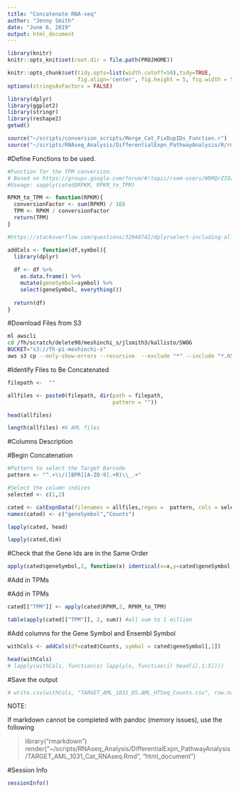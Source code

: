 ```yaml
---
title: "Concatenate RNA-seq"
author: "Jenny Smith"
date: "June 6, 2019"
output: html_document
---
```

  
  
```r
library(knitr)
knitr::opts_knit$set(root.dir = file.path(PROJHOME))
```

```r
knitr::opts_chunk$set(tidy.opts=list(width.cutoff=50),tidy=TRUE,
                      fig.align='center', fig.height = 5, fig.width = 5)
options(stringsAsFactors = FALSE)
```

```r
library(dplyr)
library(ggplot2)
library(stringr)
library(reshape2)
getwd()
```

```r
source("~/scripts/conversion_scripts/Merge_Cat_FixDupIDs_Function.r")
source("~/scripts/RNAseq_Analysis/DifferentialExpn_PathwayAnalysis/R/rmDupGenes_Function.r")
```




#Define Functions to be used. 

```r
#Function for the TPM conversion. 
# Based on https://groups.google.com/forum/#!topic/rsem-users/W9RQrZIOzA4
#Useage: sapply(cated$RPKM, RPKM_to_TPM)

RPKM_to_TPM <- function(RPKM){
  conversionFactor <- sum(RPKM) / 1E6
  TPM <- RPKM / conversionFactor
  return(TPM)
}
```


```r
#https://stackoverflow.com/questions/32040742/dplyrselect-including-all-other-columns-at-end-of-new-data-frame-or-beginni

addCols <- function(df,symbol){
  library(dplyr)
  
  df <- df %>%
    as.data.frame() %>%
    mutate(geneSymbol=symbol) %>%
    select(geneSymbol, everything())
  
  return(df)
}
```

#Download Files from S3

```bash
ml awscli 
cd /fh/scratch/delete90/meshinchi_s/jlsmith3/kallisto/SWOG
BUCKET="s3://fh-pi-meshinchi-s"
aws s3 cp --only-show-errors --recursive  --exclude "*" --include "*.h5" --include "*.json"  $BUCKET/SR/SWOG/kallisto_out/ .
```



#Identify Files to Be Concatenated


```r
filepath <-  ""

allfiles <- paste0(filepath, dir(path = filepath, 
                                 pattern = ""))

head(allfiles)
```


```r
length(allfiles) #6 AML files 
```



#Columns Description


#Begin Concatenation 


```r
#Pattern to select the Target Barcode
pattern <- "^.+\\/([BPR][A-Z0-9].+R)\\_.+"

```

```r
#Select the column indices 
selected <- c(1,2)
```

```r
cated <- catExpnData(filenames = allfiles,regex =  pattern, cols = selected, header = FALSE)
names(cated) <- c("geneSymbol","Counts")
```

```r
lapply(cated, head)

lapply(cated,dim)
```



#Check that the Gene Ids are in the Same Order


```r
apply(cated$geneSymbol,2, function(x) identical(x=x,y=cated$geneSymbol[,1]))
```

#Add in TPMs

#Add in TPMs 

```r
cated[["TPM"]] <- apply(cated$RPKM,2, RPKM_to_TPM)

table(apply(cated[["TPM"]], 2, sum)) #all sum to 1 million 
```


#Add columns for the Gene Symbol and Ensembl Symbol 


```r
withCols <- addCols(df=cated$Counts, symbol = cated$geneSymbol[,1])

head(withCols)
# lapply(withCols, function(x) lapply(x, function(i) head(i[,1:5])))
```


#Save the output

```r
# write.csv(withCols, "TARGET_AML_1031_DS.AML_HTSeq_Counts.csv", row.names = FALSE)
```



NOTE:
  
  If markdown cannot be completed with pandoc (memory issues), use the following

> library("rmarkdown")
> render("~/scripts/RNAseq_Analysis/DifferentialExpn_PathwayAnalysis/TARGET_AML_1031_Cat_RNAseq.Rmd", "html_document")


#Session Info

```r
sessionInfo()
```


